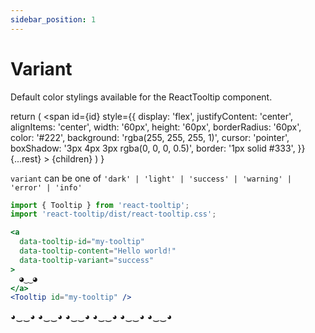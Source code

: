 ```yaml
---
sidebar_position: 1
---
```


# Variant

Default color stylings available for the ReactTooltip component.


  return (
    <span
      id={id}
      style={{
        display: 'flex',
        justifyContent: 'center',
        alignItems: 'center',
        width: '60px',
        height: '60px',
        borderRadius: '60px',
        color: '#222',
        background: 'rgba(255, 255, 255, 1)',
        cursor: 'pointer',
        boxShadow: '3px 4px 3px rgba(0, 0, 0, 0.5)',
        border: '1px solid #333',
      }}
      {...rest}
    >
      {children}
    </span>
  )
}

`variant` can be one of `'dark' | 'light' | 'success' | 'warning' | 'error' | 'info'`

```jsx
import { Tooltip } from 'react-tooltip';
import 'react-tooltip/dist/react-tooltip.css';

<a
  data-tooltip-id="my-tooltip"
  data-tooltip-content="Hello world!"
  data-tooltip-variant="success"
>
  ◕‿‿◕
</a>
<Tooltip id="my-tooltip" />
```

<div style={{ display: 'flex', columnGap: '16px', justifyContent: 'center' }}>
  <TooltipAnchor
    data-tooltip-id="my-tooltip"
    data-tooltip-content="Success tooltip variant"
    data-tooltip-variant="success"
  >
    ◕‿‿◕
  </TooltipAnchor>
  <TooltipAnchor
    data-tooltip-id="my-tooltip"
    data-tooltip-content="Error tooltip variant"
    data-tooltip-variant="error"
  >
    ◕‿‿◕
  </TooltipAnchor>
  <TooltipAnchor
    data-tooltip-id="my-tooltip"
    data-tooltip-content="Warning tooltip variant"
    data-tooltip-variant="warning"
  >
    ◕‿‿◕
  </TooltipAnchor>
  <TooltipAnchor
    data-tooltip-id="my-tooltip"
    data-tooltip-content="Info tooltip variant"
    data-tooltip-variant="info"
  >
    ◕‿‿◕
  </TooltipAnchor>
  <TooltipAnchor
    data-tooltip-id="my-tooltip"
    data-tooltip-content="Dark tooltip variant"
    data-tooltip-variant="dark"
  >
    ◕‿‿◕
  </TooltipAnchor>
  <TooltipAnchor
    data-tooltip-id="my-tooltip"
    data-tooltip-content="Light tooltip variant"
    data-tooltip-variant="light"
  >
    ◕‿‿◕
  </TooltipAnchor>
  <Tooltip id="my-tooltip" />
</div>
